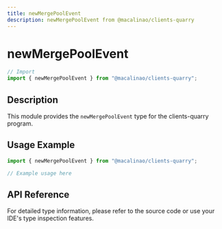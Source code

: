 ```yaml
---
title: newMergePoolEvent
description: newMergePoolEvent from @macalinao/clients-quarry
---
```


# newMergePoolEvent

```typescript
// Import
import { newMergePoolEvent } from "@macalinao/clients-quarry";
```

## Description

This module provides the `newMergePoolEvent` type for the clients-quarry program.

## Usage Example

```typescript
import { newMergePoolEvent } from "@macalinao/clients-quarry";

// Example usage here
```

## API Reference

For detailed type information, please refer to the source code or use your IDE's type inspection features.
